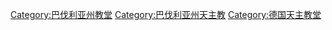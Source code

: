 [[Category:巴伐利亚州教堂|Category:巴伐利亚州教堂]]
[[Category:巴伐利亚州天主教|Category:巴伐利亚州天主教]]
[[Category:德国天主教堂|Category:德国天主教堂]]